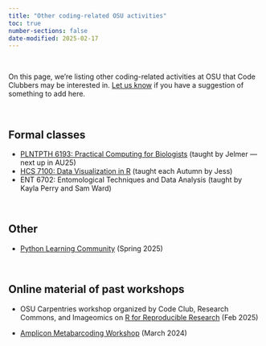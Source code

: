 ```yaml
---
title: "Other coding-related OSU activities"
toc: true
number-sections: false
date-modified: 2025-02-17
---
```


<br>

On this page, we're listing other coding-related activities at OSU that
Code Clubbers may be interested in.
[Let us know](/about.qmd#organizers) if you have a suggestion of something
to add here.

<br>

## Formal classes

- [PLNTPTH 6193: Practical Computing for Biologists](https://jelmerp.github.io/pracs-sp24/)
  (taught by Jelmer --- next up in AU25)
- [HCS 7100: Data Visualization in R](https://www.rdataviz.com/) (taught each Autumn by Jess)
- ENT 6702: Entomological Techniques and Data Analysis (taught by Kayla Perry and Sam Ward)

<br>

## Other

- [Python Learning Community](https://library.osu.edu/events/python-learning-community-0)
  (Spring 2025)

<br>

## Online material of past workshops

- OSU Carpentries workshop organized by Code Club, Research Commons, and Imageomics
  on [R for Reproducible Research](https://osu-codeclub.github.io/carpentries-feb-2025/)
  (Feb 2025)
  
- [Amplicon Metabarcoding Workshop](https://jelmerp.github.io/metabar-ws24/)
  (March 2024)
